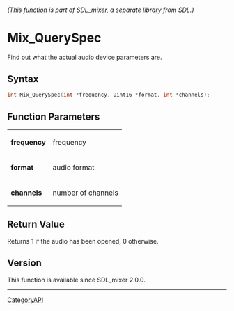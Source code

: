 ====== (This function is part of SDL_mixer, a separate library from SDL.) ======
= Mix_QuerySpec =

Find out what the actual audio device parameters are.

== Syntax ==

<syntaxhighlight lang='c'>
int Mix_QuerySpec(int *frequency, Uint16 *format, int *channels);
</syntaxhighlight>

== Function Parameters ==

{|
|'''frequency'''
|frequency
|-
|'''format'''
|audio format
|-
|'''channels'''
|number of channels
|}

== Return Value ==

Returns 1 if the audio has been opened, 0 otherwise.

== Version ==

This function is available since SDL_mixer 2.0.0.

----
[[CategoryAPI]]


